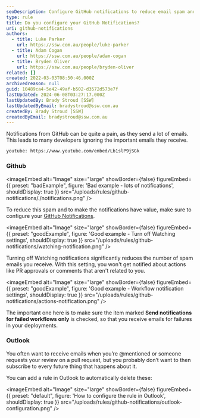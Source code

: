 ```yaml
---
seoDescription: Configure GitHub notifications to reduce email spam and receive valuable updates, allowing you to prioritize important requests and reviews.
type: rule
title: Do you configure your GitHub Notifications?
uri: github-notifications
authors:
  - title: Luke Parker
    url: https://ssw.com.au/people/luke-parker
  - title: Adam Cogan
    url: https://ssw.com.au/people/adam-cogan
  - title: Bryden Oliver
    url: https://ssw.com.au/people/bryden-oliver
related: []
created: 2022-03-03T08:50:46.000Z
archivedreason: null
guid: 10489ca4-5e42-49af-b502-d3572d573e7f
lastUpdated: 2024-06-08T03:27:17.000Z
lastUpdatedBy: Brady Stroud [SSW]
lastUpdatedByEmail: bradystroud@ssw.com.au
createdBy: Brady Stroud [SSW]
createdByEmail: bradystroud@ssw.com.au
---
```


Notifications from GitHub can be quite a pain, as they send a lot of emails. This leads to many developers ignoring the important emails they receive.

`youtube: https://www.youtube.com/embed/Lb1slP9jSGk`
### Github

<imageEmbed
  alt="Image"
  size="large"
  showBorder={false}
  figureEmbed={{
    preset: "badExample",
    figure: 'Bad example - lots of notifications',
    shouldDisplay: true
  }}
  src="/uploads/rules/github-notifications/./notifications.png"
/>

To reduce this spam and to make the notifications have value, make sure to configure your [GitHub Notifications](https://github.com/settings/notifications).

<imageEmbed
  alt="Image"
  size="large"
  showBorder={false}
  figureEmbed={{
    preset: "goodExample",
    figure: 'Good example - Turn off Watching settings',
    shouldDisplay: true
  }}
  src="/uploads/rules/github-notifications/watching-notification.png"
/>

Turning off Watching notifications significantly reduces the number of spam emails you receive. With this setting, you won't get notified about actions like PR approvals or comments that aren't related to you.

<imageEmbed
  alt="Image"
  size="large"
  showBorder={false}
  figureEmbed={{
    preset: "goodExample",
    figure: 'Good example - Workflow notification settings',
    shouldDisplay: true
  }}
  src="/uploads/rules/github-notifications/actions-notification.png"
/>

The important one here is to make sure the item marked **Send notifications for failed workflows only** is checked, so that you receive emails for failures in your deployments.

### Outlook

You often want to receive emails when you’re @mentioned or someone requests your review on a pull request, but you probably don’t want to then subscribe to every future thing that happens about it.

You can add a rule in Outlook to automatically delete these:


<imageEmbed
  alt="Image"
  size="large"
  showBorder={false}
  figureEmbed={{
    preset: "default",
    figure: 'How to configure the rule in Outlook',
    shouldDisplay: true
  }}
  src="/uploads/rules/github-notifications/outlook-configuration.png"
/>
